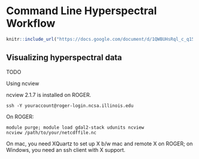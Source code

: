 # Command Line Hyperspectral Workflow

```r
knitr::include_url("https://docs.google.com/document/d/1QWBUHsRql_c_q15WoFrUGRMGk0gZQ-y85y6tpd9pdNM/pub")
```

## Visualizing hyperspectral data

TODO

Using ncview

ncview 2.1.7 is installed on ROGER.

```
ssh -Y youraccount@roger-login.ncsa.illinois.edu
```

On ROGER:
```
module purge; module load gdal2-stack udunits ncview
ncview /path/to/your/netcdffile.nc
```

On mac, you need XQuartz to set up X b/w mac and remote X on ROGER; on Windows, you need an ssh client with X support.
